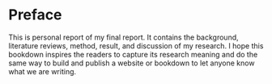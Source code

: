 # Preface {.unnumbered}

This is personal report of my final report. 
It contains the background, literature reviews, method, result, and discussion of my research. I hope this bookdown inspires the readers to capture its research meaning and do the same way to build and publish a website or bookdown to let anyone know what we are writing.